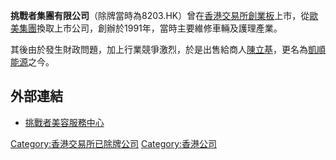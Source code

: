 {{Expand |time=2011-10-14T05:49:23+00:00 }}

'''挑戰者集團有限公司'''（除牌當時為8203.HK）曾在[[香港交易所|香港交易所]][[香港創業板|創業板]]上市，從[[歐美集團|歐美集團]]換取上市公司，創辦於1991年，當時主要維修車輛及護理產業。

其後由於發生財政問題，加上行業競爭激烈，於是出售給商人[[陳立基|陳立基]]，更名為[[凱順能源|凱順能源]]之今。

==外部連結==
*[http://www.challenger.com.hk/ 挑戰者美容服務中心] {{Wayback|url=http://www.challenger.com.hk/ |date=20201125163920 }}

[[Category:香港交易所已除牌公司|Category:香港交易所已除牌公司]]
[[Category:香港公司|Category:香港公司]]